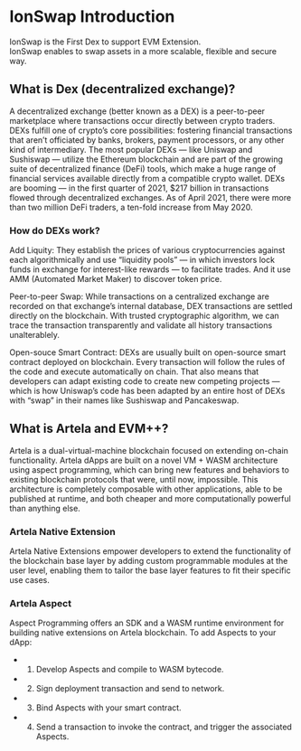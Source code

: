 # IonSwap Introduction
 
IonSwap is the First Dex to support EVM Extension.  
IonSwap enables to swap assets in a more scalable, flexible and secure way.

## What is Dex (decentralized exchange)?

A decentralized exchange (better known as a DEX) is a peer-to-peer marketplace where transactions occur directly between crypto traders. DEXs fulfill one of crypto’s core possibilities: fostering financial transactions that aren’t officiated by banks, brokers, payment processors, or any other kind of intermediary. The most popular DEXs — like Uniswap and Sushiswap — utilize the Ethereum blockchain and are part of the growing suite of decentralized finance (DeFi) tools, which make a huge range of financial services available directly from a compatible crypto wallet. DEXs are booming — in the first quarter of 2021, $217 billion in transactions flowed through decentralized exchanges. As of April 2021, there were more than two million DeFi traders, a ten-fold increase from May 2020.

### How do DEXs work?

Add Liquity: They establish the prices of various cryptocurrencies against each algorithmically and use “liquidity pools” — in which investors lock funds in exchange for interest-like rewards — to facilitate trades. And it use AMM (Automated Market Maker) to discover token price.

Peer-to-peer Swap: While transactions on a centralized exchange are recorded on that exchange’s internal database, DEX transactions are settled directly on the blockchain. With trusted cryptographic algorithm, we can trace the transaction transparently and validate all history transactions unalterablely.

Open-souce Smart Contract: DEXs are usually built on open-source smart contract deployed on blockchain. Every transaction will follow the rules of the code and execute automatically on chain. That also means that developers can adapt existing code to create new competing projects — which is how Uniswap’s code has been adapted by an entire host of DEXs with “swap” in their names like Sushiswap and Pancakeswap. 

## What is Artela and EVM++?

Artela is a dual-virtual-machine blockchain focused on extending on-chain functionality. Artela dApps are built on a novel VM + WASM architecture using aspect programming, which can bring new features and behaviors to existing blockchain protocols that were, until now, impossible. This architecture is completely composable with other applications, able to be published at runtime, and both cheaper and more computationally powerful than anything else.

### Artela Native Extension

Artela Native Extensions empower developers to extend the functionality of the blockchain base layer by adding custom programmable modules at the user level, enabling them to tailor the base layer features to fit their specific use cases.

### Artela Aspect

Aspect Programming offers an SDK and a WASM runtime environment for building native extensions on Artela blockchain. To add Aspects to your dApp:
- 1. Develop Aspects and compile to WASM bytecode.
- 2. Sign deployment transaction and send to network. 
- 3. Bind Aspects with your smart contract. 
- 4. Send a transaction to invoke the contract, and trigger the associated Aspects.

